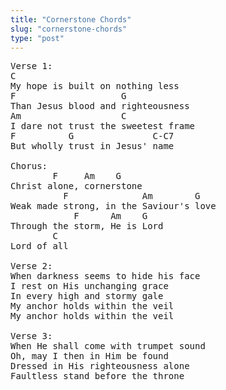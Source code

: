 ```yaml
---
title: "Cornerstone Chords"
slug: "cornerstone-chords"
type: "post"
---
```


<pre>
Verse 1:
C
My hope is built on nothing less
F                    G
Than Jesus blood and righteousness
Am                   C
I dare not trust the sweetest frame
F          G               C-C7
But wholly trust in Jesus' name

Chorus:
        F     Am    G
Christ alone, cornerstone
          F              Am        G
Weak made strong, in the Saviour's love
            F      Am    G
Through the storm, He is Lord
        C
Lord of all

Verse 2:
When darkness seems to hide his face
I rest on His unchanging grace
In every high and stormy gale
My anchor holds within the veil
My anchor holds within the veil

Verse 3:
When He shall come with trumpet sound
Oh, may I then in Him be found
Dressed in His righteousness alone
Faultless stand before the throne
</pre>